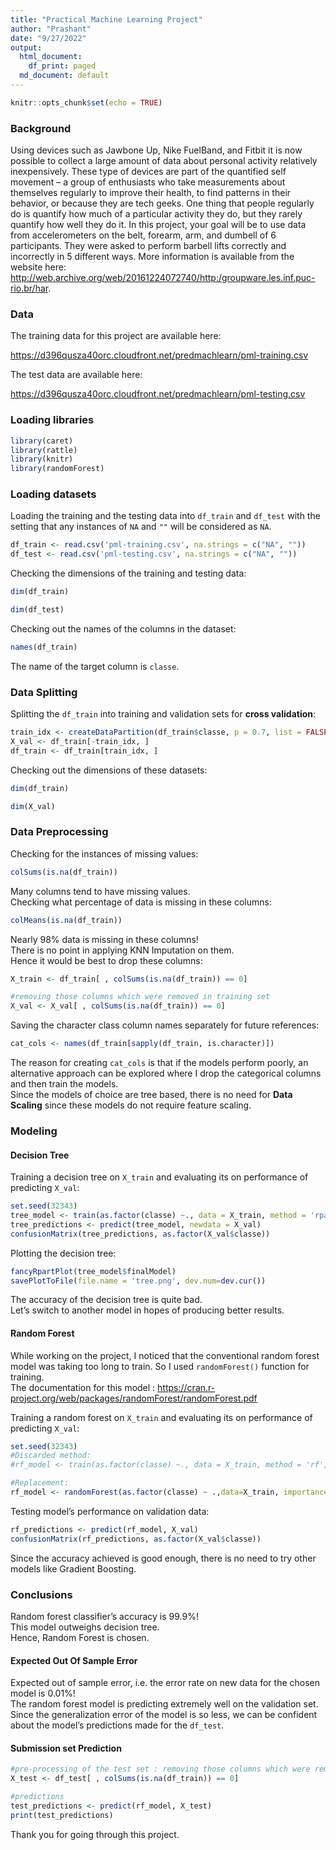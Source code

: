---
title: "Practical Machine Learning Project"
author: "Prashant"
date: "9/27/2022"
output:
  html_document:
    df_print: paged
  md_document: default
---

```{r setup, include=FALSE}
knitr::opts_chunk$set(echo = TRUE)
```
### Background  
Using devices such as Jawbone Up, Nike FuelBand, and Fitbit it is now possible to collect a large amount of data about personal activity relatively inexpensively. These type of devices are part of the quantified self movement – a group of enthusiasts who take measurements about themselves regularly to improve their health, to find patterns in their behavior, or because they are tech geeks. One thing that people regularly do is quantify how much of a particular activity they do, but they rarely quantify how well they do it. In this project, your goal will be to use data from accelerometers on the belt, forearm, arm, and dumbell of 6 participants. They were asked to perform barbell lifts correctly and incorrectly in 5 different ways. More information is available from the website here: <http://web.archive.org/web/20161224072740/http:/groupware.les.inf.puc-rio.br/har>.  

### Data  
  
The training data for this project are available here:  

<https://d396qusza40orc.cloudfront.net/predmachlearn/pml-training.csv>  
  
The test data are available here:  

<https://d396qusza40orc.cloudfront.net/predmachlearn/pml-testing.csv>  
  
### Loading libraries

```{r warning=FALSE}
library(caret)
library(rattle)
library(knitr)
library(randomForest)

```

### Loading datasets  
Loading the training and the testing data into `df_train` and `df_test` with the setting that any instances of `NA` and `""` will be considered as `NA`.

```{r cache = TRUE}
df_train <- read.csv('pml-training.csv', na.strings = c("NA", ""))
df_test <- read.csv('pml-testing.csv', na.strings = c("NA", ""))
```
Checking the dimensions of the training and testing data:  
```{r}
dim(df_train)
```

```{r}
dim(df_test)
```

Checking out the names of the columns in the dataset:  
```{r}
names(df_train)
```
The name of the target column is `classe`.  

### Data Splitting  
Splitting the `df_train` into training and validation sets for **cross validation**:  
```{r cache = TRUE}
train_idx <- createDataPartition(df_train$classe, p = 0.7, list = FALSE)
X_val <- df_train[-train_idx, ]
df_train <- df_train[train_idx, ]
```

Checking out the dimensions of these datasets:  
```{r}
dim(df_train)
```

```{r}
dim(X_val)
```
  
### Data Preprocessing  

Checking for the instances of missing values:  
```{r}
colSums(is.na(df_train))
```

Many columns tend to have missing values.  
Checking what percentage of data is missing in these columns:  
```{r}
colMeans(is.na(df_train))
```

Nearly 98% data is missing in these columns!  
There is no point in applying KNN Imputation on them.  
Hence it would be best to drop these columns:  
```{r cache = TRUE}
X_train <- df_train[ , colSums(is.na(df_train)) == 0]

#removing those columns which were removed in training set
X_val <- X_val[ , colSums(is.na(df_train)) == 0]
```

Saving the character class column names separately for future references:  
```{r cache = TRUE}
cat_cols <- names(df_train[sapply(df_train, is.character)])
```
The reason for creating `cat_cols` is that if the models perform poorly, an alternative approach can be explored where I drop the categorical columns and then train the models.  
Since the models of choice are tree based, there is no need for **Data Scaling** since these models do not require feature scaling.  
  
  
### Modeling  
#### Decision Tree
Training a decision tree on `X_train` and evaluating its on performance of predicting `X_val`:  
```{r}
set.seed(32343)
tree_model <- train(as.factor(classe) ~., data = X_train, method = 'rpart')
tree_predictions <- predict(tree_model, newdata = X_val)
confusionMatrix(tree_predictions, as.factor(X_val$classe))
```

Plotting the decision tree:  
```{r cache = TRUE}
fancyRpartPlot(tree_model$finalModel)
savePlotToFile(file.name = 'tree.png', dev.num=dev.cur())
```
  
The accuracy of the decision tree is quite bad.  
Let's switch to another model in hopes of producing better results.  
  
  
#### Random Forest  
While working on the project, I noticed that the conventional random forest model was taking too long to train. So I used `randomForest()` function for training.  
The documentation for this model : <https://cran.r-project.org/web/packages/randomForest/randomForest.pdf>  
  
Training a random forest on `X_train` and evaluating its on performance of predicting `X_val`:  
```{r cache= TRUE}
set.seed(32343)
#Discarded method: 
#rf_model <- train(as.factor(classe) ~., data = X_train, method = 'rf', importance =TRUE, ntree = 10)

#Replacement:
rf_model <- randomForest(as.factor(classe) ~ .,data=X_train, importance =TRUE, ntree = 10)
```  

Testing model's performance on validation data:  
```{r}
rf_predictions <- predict(rf_model, X_val)
confusionMatrix(rf_predictions, as.factor(X_val$classe))
```
Since the accuracy achieved is good enough, there is no need to try other models like Gradient Boosting.  
  
  
### Conclusions  
Random forest classifier's accuracy is 99.9%!  
This model outweighs decision tree.  
Hence, Random Forest is chosen.  
  
  
  
#### Expected Out Of Sample Error  
Expected out of sample error, i.e. the error rate on new data for the chosen model is 0.01%!  
The random forest model is predicting extremely well on the validation set.  
Since the generalization error of the model is so less, we can be confident about the model's predictions made for the `df_test`.  
    
  
  
#### Submission set Prediction  
```{r}
#pre-processing of the test set : removing those columns which were removed in training set.
X_test <- df_test[ , colSums(is.na(df_train)) == 0]

#predictions 
test_predictions <- predict(rf_model, X_test)
print(test_predictions)
```
  
Thank you for going through this project.  
